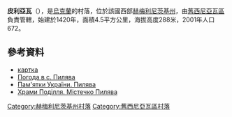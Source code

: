{{coord|49|36|10|N|27|27|12|E|scale:20000|display=title}}

'''皮利亞瓦'''（{{lang-uk|Пилява}}），是[[烏克蘭|烏克蘭]]的村落，位於該國西部[[赫梅利尼茨基州|赫梅利尼茨基州]]，由[[舊西尼亞瓦區|舊西尼亞瓦區]]負責管轄，始建於1420年，面積4.5平方公里，海拔高度288米，2001年人口672。

==參考資料==
*[http://gska2.rada.gov.ua/pls/z7502/A005?rdat1=20.10.2003&rf7571=36863 картка]{{Dead link|date=2018年6月 |bot=InternetArchiveBot |fix-attempted=no }}
* [http://weather.in.ua/ua/hmel'nickaja/20367 Погода в с. Пилява]{{Wayback|url=http://weather.in.ua/ua/hmel%27nickaja/20367 |date=20111220072131 }}
* [http://ukraine.kingdom.kiev.ua/region/22/pylyava.php Пам'ятки України. Пилява] {{Wayback|url=http://ukraine.kingdom.kiev.ua/region/22/pylyava.php |date=20160305011928 }}
* [http://www.myslenedrevo.com.ua/studies/xramypod/60starosyn.html Храми Поділля. Містечко Пилява] {{Wayback|url=http://www.myslenedrevo.com.ua/studies/xramypod/60starosyn.html |date=20160320143712 }}

{{DEFAULTSORT:Пилява}}
[[Category:赫梅利尼茨基州村落|Category:赫梅利尼茨基州村落]]
[[Category:舊西尼亞瓦區村落|Category:舊西尼亞瓦區村落]]


{{Khmelnytskyi-geo-stub}}